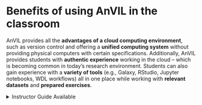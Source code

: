 # Benefits of using AnVIL in the classroom

AnVIL provides all the **advantages of a cloud computing environment**, such as version control and offering a **unified computing system** without providing physical computers with certain specifications. Additionally, AnVIL provides students with **authentic experience** working in the cloud -- which is becoming common in today's research environment. Students can also gain experience with a **variety of tools** (e.g., Galaxy, RStudio, Jupyter notebooks, WDL workflows) all in one place while working with **relevant datasets** and **prepared exercises**.

<details><summary>Instructor Guide Available</summary>

See more in our [instructor guide](https://jhudatascience.org/AnVIL_Book_Instructor_Guide/introduction.html#why-should-i-use-anvil) on why AnVIL is a good choice for your classroom.

</details>
